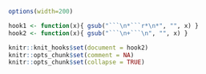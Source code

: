 
```r

options(width=200)

hook1 <- function(x){ gsub("```\n*```r*\n*", "", x) }
hook2 <- function(x){ gsub("```\n+```\n", "", x) }

knitr::knit_hooks$set(document = hook2)
knitr::opts_chunk$set(comment = NA)
knitr::opts_chunk$set(collapse = TRUE)
```
